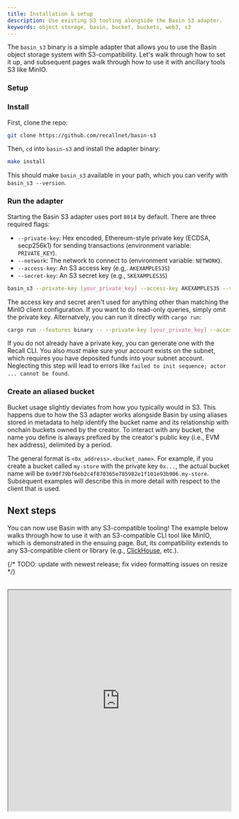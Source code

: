 ```yaml
---
title: Installation & setup
description: Use existing S3 tooling alongside the Basin S3 adapter.
keywords: object storage, basin, bucket, buckets, web3, s3
---
```



The `basin_s3` binary is a simple adapter that allows you to use the Basin object storage system
with S3-compatibility. Let's walk through how to set it up, and subsequent pages walk through how to
use it with ancillary tools S3 like MinIO.

### Setup

<Steps>
  
### Install

First, clone the repo:

```sh
git clone https://github.com/recallnet/basin-s3
```

Then, `cd` into `basin-s3` and install the adapter binary:

```sh
make install
```

This should make `basin_s3` available in your path, which you can verify with `basin_s3 --version`.

### Run the adapter

Starting the Basin S3 adapter uses port `8014` by default. There are three required flags:

- `--private-key`: Hex encoded, Ethereum-style private key (ECDSA, secp256k1) for sending
  transactions (environment variable: `PRIVATE_KEY`).
- `--network`: The network to connect to (environment variable: `NETWORK`).
- `--access-key`: An S3 access key (e.g,. `AKEXAMPLES3S`)
- `--secret-key`: An S3 secret key (e.g., `SKEXAMPLES3S`)

```sh
basin_s3 --private-key [your_private_key] --access-key AKEXAMPLES3S --secret-key SKEXAMPLES3S
```

The access key and secret aren't used for anything other than matching the MinIO client
configuration. If you want to do read-only queries, simply omit the private key. Alternatvely, you
can run it directly with `cargo run`:

```sh
cargo run --features binary -- --private-key [your_private_key] --access-key AKEXAMPLES3S --secret-key SKEXAMPLES3S
```

<Callout type="info">

If you do not already have a private key, you can generate one with the Recall CLI. You also _must_
make sure your account exists on the subnet, which requires you have deposited funds into your
subnet account. Neglecting this step will lead to errors like
`failed to init sequence; actor ... cannot be found`.

</Callout>

### Create an aliased bucket

Bucket usage slightly deviates from how you typically would in S3. This happens due to how the S3
adapter works alongside Basin by using aliases stored in metadata to help identify the bucket name
and its relationship with onchain buckets owned by the creator. To interact with any bucket, the
name you define is always prefixed by the creator's public key (i.e., EVM hex address), delimited by
a period.

The general format is `<0x_address>.<bucket_name>`. For example, if you create a bucket called
`my-store` with the private key `0x...`, the actual bucket name will be
`0x90f79bf6eb2c4f870365e785982e1f101e93b906.my-store`. Subsequent examples will describe this in
more detail with respect to the client that is used.

</Steps>

## Next steps

You can now use Basin with any S3-compatible tooling! The example below walks through how to use it
with an S3-compatible CLI tool like MinIO, which is demonstrated in the ensuing page. But, its
compatibility extends to any S3-compatible client or library (e.g.,
[ClickHouse](https://clickhouse.com/), etc.).

{/* TODO: update with newest release; fix video formatting issues on resize */}

<div className="w-full">
  <br />
  <iframe
    className="w-full aspect-video"
    width="100%"
    height="500px"
    title="Recall CLI"
    src="https://drive.google.com/file/d/1Kou_jeFg3HgAAMBI8vvvAHLXl0yge-zV/preview"
    allow="accelerometer; autoplay; clipboard-write; encrypted-media; gyroscope; picture-in-picture"
    allowFullScreen
  />
</div>
